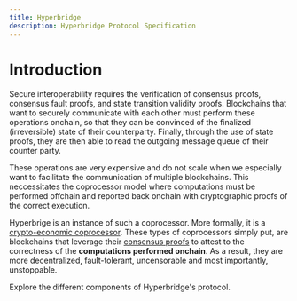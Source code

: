 ```yaml
---
title: Hyperbridge
description: Hyperbridge Protocol Specification
---
```


# Introduction

Secure interoperability requires the verification of consensus proofs, consensus fault proofs, and state transition validity proofs. Blockchains that want to securely communicate with each other must perform these operations onchain, so that they can be convinced of the finalized (irreversible) state of their counterparty. Finally, through the use of state proofs, they are then able to read the outgoing message queue of their counter party.

These operations are very expensive and do not scale when we especially want to facilitate the communication of multiple blockchains. This neccessitates the coprocessor model where computations must be performed offchain and reported back onchain with cryptographic proofs of the correct execution.

Hyperbrige is an instance of such a coprocessor. More formally, it is a [crypto-economic coprocessor](https://blog.polytope.technology/cryptoeconomic-coprocessors). These types of coprocessors simply put, are blockchains that leverage their [consensus proofs](https://research.polytope.technology/consensus-proofs) to attest to the correctness of the **computations performed onchain**. As a result, they are more decentralized, fault-tolerant, uncensorable and most importantly, unstoppable.

Explore the different components of Hyperbridge's protocol.
